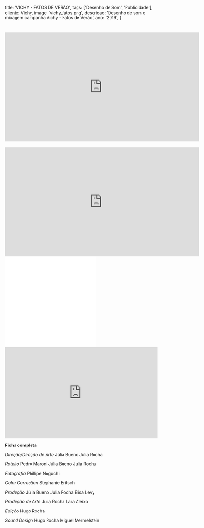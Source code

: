   title: 'VICHY - FATOS DE VERÃO',
  tags: ['Desenho de Som', 'Publicidade'],
  cliente: Vichy,
  image: 'vichy_fatos.png',
  descricao: 'Desenho de som e mixagem campanha Vichy - Fatos de Verão',
  ano: '2019',
}

# <iframe src="https://player.vimeo.com/video/261013203?color=ffffff&title=0&byline=0&portrait=0" width="640" height="360" frameborder="0" webkitallowfullscreen mozallowfullscreen allowfullscreen></iframe> 
<iframe src="https://player.vimeo.com/video/261012708?color=ffffff&title=0&byline=0&portrait=0" width="640" height="360" frameborder="0" webkitallowfullscreen mozallowfullscreen allowfullscreen></iframe>
<iframe src=\"https://player.vimeo.com/video/262235378?app_id=122963&wmode=opaque\" width=\"640\" height=\"360\" frameborder=\"0\" title=\"Vichy Camu Camu\" webkitallowfullscreen=\"\" mozallowfullscreen=\"\" allowfullscreen=\"\"></iframe>
<iframe src=\"https://player.vimeo.com/video/263187891?app_id=122963&wmode=opaque\" width=\"640\" height=\"360\" frameborder=\"0\" title=\"Vichy Kombucha\" webkitallowfullscreen=\"\" mozallowfullscreen=\"\" allowfullscreen=\"\"></iframe>

<iframe width="100%" height="300" scrolling="no" frameborder="no" allow="autoplay" src="https://w.soundcloud.com/player/?url=https%3A//api.soundcloud.com/playlists/938450149&color=%23ff5500&auto_play=false&hide_related=false&show_comments=true&show_user=true&show_reposts=false&show_teaser=true&visual=true"></iframe>

<b>Ficha completa</b>

<i>Direção/Direção de Arte</i>
Júlia Bueno
Julia Rocha

<i>Roteiro</i>
Pedro Maroni
Júlia Bueno
Julia Rocha

<i>Fotografia
</i>Phillipe Noguchi

<i>Color Correction
</i>Stephanie Britsch

<i>Produção
</i>Júlia Bueno
Julia Rocha
Elisa Levy

<i>Produção de Arte</i>
Julia Rocha
Lara Aleixo

<i>Edição</i>
Hugo Rocha

<i>Sound Design
</i>Hugo Rocha
Miguel Mermelstein
